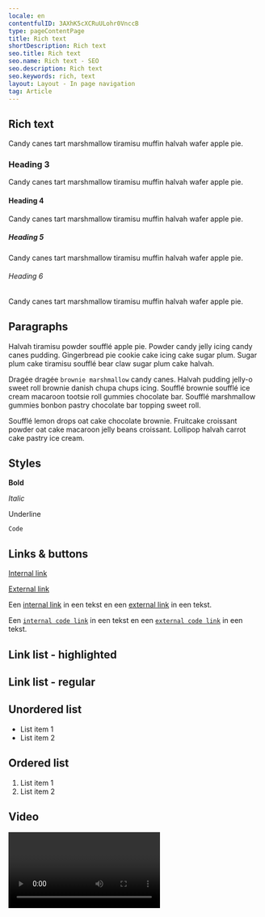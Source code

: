 ```yaml
---
locale: en
contentfulID: 3AXhK5cXCRuULohr0VnccB
type: pageContentPage
title: Rich text
shortDescription: Rich text
seo.title: Rich text
seo.name: Rich text - SEO
seo.description: Rich text
seo.keywords: rich, text
layout: Layout - In page navigation
tag: Article
---
```


## Rich text

Candy canes tart marshmallow tiramisu muffin halvah wafer apple pie.

### Heading 3

Candy canes tart marshmallow tiramisu muffin halvah wafer apple pie.

#### Heading 4

Candy canes tart marshmallow tiramisu muffin halvah wafer apple pie.

##### Heading 5

Candy canes tart marshmallow tiramisu muffin halvah wafer apple pie.

###### Heading 6

Candy canes tart marshmallow tiramisu muffin halvah wafer apple pie.

## Paragraphs

Halvah tiramisu powder soufflé apple pie. Powder candy jelly icing candy canes pudding. Gingerbread pie cookie cake icing cake sugar plum. Sugar plum cake tiramisu soufflé bear claw sugar plum cake halvah.

Dragée dragée `brownie marshmallow` candy canes. Halvah pudding jelly-o sweet roll brownie danish chupa chups icing. Soufflé brownie soufflé ice cream macaroon tootsie roll gummies chocolate bar. Soufflé marshmallow gummies bonbon pastry chocolate bar topping sweet roll.

Soufflé lemon drops oat cake chocolate brownie. Fruitcake croissant powder oat cake macaroon jelly beans croissant. Lollipop halvah carrot cake pastry ice cream.

## Styles

**Bold**

*Italic*

Underline

`Code`

## Links & buttons

[Internal link](https://appt.org/en/)

[External link](https://appt.nl/)

<CustomLink url="https://appt.org/en/" label="Primary button" appearance="primary button" />

<CustomLink url="https://appt.org/en/" label="Secondary button" appearance="secondary button" />

<CustomLink url="https://appt.nl/" label="Primary button extern" appearance="primary button" />

<CustomLink url="https://appt.nl/" label="Secondary button extern" appearance="secondary button" />

Een [internal link](https://appt.org/en/rich-text) in een tekst en een [external link](https://firebase.google.com/) in een tekst.

Een [`internal code link`](https://appt.org/en/rich-text) in een tekst en een [`external code link`](https://firebase.google.com/) in een tekst.

## Link list - highlighted

<LinkList title="List of docs" isHighlighted={true}>
  <LinkListItem url="https://appt.org/en/docs/android" title="Learn about Android accessibility" pageTitle="Android accessibility" shortDescription="Android has an accessibility layer that helps users to navigate their Android devices more easily. By integrating accessibility features, you can improve your app's usability, particularly for users with disabilities." icon="/img/light/Android.svg" iconAlt="Android logo (light)"/>
  <LinkListItem url="https://appt.org/en/docs/ios" title="Learn about iOS accessibility" pageTitle="iOS accessibility" shortDescription="iOS has built-in accessibility features, accessibility APIs, and developer tools which provide an extraordinary opportunity to deliver a superior mobile experience to every user, including those with disabilities." icon="/img/light/iOS.svg" iconAlt="iOS logo (light)"/>
  <LinkListItem url="https://appt.org/en/docs/flutter" title="Learn about Flutter accessibility" pageTitle="Flutter accessibility" shortDescription="Flutter is committed to supporting developers in making their apps more accessible. It has built-in support for accessibility features provided by the underlying operating system." icon="/img/light/flutter.svg" iconAlt="Flutter logo (light)"/>
  <LinkListItem url="https://appt.org/en/docs/react-native" title="Learn about React Native accessibility" pageTitle="React Native accessibility" shortDescription="React Native has accessibility APIs which let your app accommodate all users. You can integrate apps with assistive technologies like the screen readers VoiceOver and TalkBack." icon="/img/light/React Native.svg" iconAlt="React Native logo (light)"/>
  <LinkListItem url="https://appt.org/en/docs/xamarin" title="Learn about Xamarin accessibility" pageTitle="Xamarin accessibility" shortDescription="Xamarin has features to create apps which work well with accessibility features such as large type, high contrast, zoom in, screen reading, visual or haptic feedback cues, and alternative input methods." icon="/img/light/Xamarin.svg" iconAlt="Xamarin logo (light)"/>
</LinkList>

## Link list - regular

<LinkList title="Regular link list" isHighlighted={false}>
  <LinkListItem url="https://appt.org/en/" title="Mara Polak"/>
  <LinkListItem url="https://appt.org/en/" title="Johan Huijkman"/>
  <LinkListItem url="https://appt.nl/" title="Appt.nl"/>
</LinkList>

## Unordered list

- List item 1
- List item 2

## Ordered list

1. List item 1
2. List item 2

## Video

<Video youTubeId="20SHvU2PKsM" title="Accessibility" name="Accessibility"/>

## Image

<Image src="/img/light/appt-logo-light.svg" dark="/img/dark/appt-logo-dark.svg" alt="Logo Appt Light"/>

## Code sample

<CodeSample id="accessibility-label" locale="en"/>

## Two column blocks

<TwoColumnBlock>
  <LeftColumn>
    <ColumnRow>
      <Image src="/img/light/tomas-malik-7TA1EjtFCjc-unsplash.jpg" alt="4K test"/>
    </ColumnRow>
  </LeftColumn>
  <RightColumn>
    <ColumnRow>
      <TextBlock
        showBackgroundColor={true}>
        ## Cupcake ipsum
        
        Gummi bears danish marshmallow biscuit brownie dessert topping. Sugar plum gummi bears cupcake bear claw cotton candy lollipop gummi bears liquorice. Cheesecake macaroon cake dragée jelly beans.
        
        - Liquorice croissant
        - Biscuit dessert tootsie roll
        - Marshmallow tart bonbon cupcake sweet. 
      </TextBlock>
    </ColumnRow>
  </RightColumn>
</TwoColumnBlock>

<TwoColumnBlock>
  <LeftColumn>
    <ColumnRow>

    </ColumnRow>
  </LeftColumn>
  <RightColumn>
    <ColumnRow>

    </ColumnRow>
  </RightColumn>
</TwoColumnBlock>

<TwoColumnBlock>
  <LeftColumn>
    <ColumnRow>

    </ColumnRow>
  </LeftColumn>
  <RightColumn>
    <ColumnRow>

    </ColumnRow>
  </RightColumn>
</TwoColumnBlock>

<TwoColumnBlock>
  <LeftColumn>
    <ColumnRow>
      <LinkListItem url="https://appt.org/en/" title="Mara Polak"/>
      <LinkListItem url="https://appt.org/en/" title="Johan Huijkman"/>
      <LinkListItem url="https://appt.nl/" title="Appt.nl"/>
    </ColumnRow>
  </LeftColumn>
  <RightColumn>
    <ColumnRow>
      <Image src="/img/light/tomas-malik-7TA1EjtFCjc-unsplash.jpg" alt="4K test"/>
    </ColumnRow>
  </RightColumn>
</TwoColumnBlock>

<TwoColumnBlock>
  <LeftColumn>
    <ColumnRow>
<Video youTubeId="20SHvU2PKsM" title="Accessibility - no thumbnail" name="Accessibility - no thumbnail"/>
    </ColumnRow>
  </LeftColumn>
  <RightColumn>
    <ColumnRow>
      <TextBlock
        showBackgroundColor={true}>
        ## Cupcake ipsum
        
        Gummi bears danish marshmallow biscuit brownie dessert topping. Sugar plum gummi bears cupcake bear claw cotton candy lollipop gummi bears liquorice. Cheesecake macaroon cake dragée jelly beans.
        
        - Liquorice croissant
        - Biscuit dessert tootsie roll
        - Marshmallow tart bonbon cupcake sweet. 
      </TextBlock>
    </ColumnRow>
  </RightColumn>
</TwoColumnBlock>

<TwoColumnBlock>
  <LeftColumn>
    <ColumnRow>
      <TextBlock
        showBackgroundColor={false}>
        ## VoiceOver training
        
        In deze video kun je zien hoe je VoiceOver gebaren kunt oefenen met de Appt app.
        
        Download de app gratis op appt.nl/app 
      </TextBlock>
    </ColumnRow>
  </LeftColumn>
  <RightColumn>
    <ColumnRow>
<Video youTubeId="IcYl8qkClsc" title="VoiceOver training video" name="VoiceOver training video"/>
    </ColumnRow>
  </RightColumn>
</TwoColumnBlock>

<TwoColumnBlock>
  <LeftColumn>
    <ColumnRow>
      <Quote>
        quote="Do not make the mistake of treating accessibility solely as a technical issue. Every team member plays a role and has his or her own responsibility. Design and development should go hand in hand."
        name="Johan Huijkman"
        imageSrc="/img/light/Johan.jpeg"
        extraInfo="Accessibility engineer at tech agency Q42"
        alt="Johan"
        linkLabel="Johan Huijkman"
        url="https://appt.org/en/"
      </Quote>
    </ColumnRow>
  </LeftColumn>
  <RightColumn>
    <ColumnRow>
      <Quote>
        quote="Do not make the mistake of treating accessibility solely as a technical issue. Every team member plays a role and has his or her own responsibility. Design and development should go hand in hand."
        name="Johan Huijkman"
        imageSrc="/img/light/Johan.jpeg"
        extraInfo="Accessibility engineer at tech agency Q42"
        alt="Johan"
        linkLabel="Johan Huijkman"
        url="/en/"
      </Quote>
    </ColumnRow>
  </RightColumn>
</TwoColumnBlock>

## Quote block

<Quote>
  quote="Do not make the mistake of treating accessibility solely as a technical issue. Every team member plays a role and has his or her own responsibility. Design and development should go hand in hand."
  name="Johan Huijkman"
  imageSrc="/img/light/Johan.jpeg"
  extraInfo="Accessibility engineer at tech agency Q42"
  alt="Johan"
  linkLabel="Johan Huijkman"
  url="/en/"
</Quote>

## Percentage block - percentage

<PercentageBlock
  metrics={[
    { title: 'Dark mode', key: 'ios-preference_ui_style-dark', isPercentage: true }
  ]}
  linkLabel="Rich text"
  linkUrl="https://appt.org/en/rich-text">
  have turned on dark mode.
</PercentageBlock>

<TwoColumnBlock>
  <LeftColumn>
    <ColumnRow>
      <PercentageBlock
        metrics={[
          { title: 'Dark mode', key: 'ios-preference_ui_style-dark', isPercentage: true }
        ]}
        linkLabel="Rich text"
        linkUrl="https://appt.org/en/rich-text">
        have turned on dark mode.
      </PercentageBlock>
    </ColumnRow>
  </LeftColumn>
  <RightColumn>
    <ColumnRow>
      <PercentageBlock
        metrics={[
          { title: 'Dark mode', key: 'ios-preference_ui_style-dark', isPercentage: true }
        ]}
        linkLabel="Rich text"
        linkUrl="https://appt.org/en/rich-text">
        have turned on dark mode.
      </PercentageBlock>
    </ColumnRow>
  </RightColumn>
</TwoColumnBlock>

## Percentage block - bar chart

<PercentageBlock
  metrics={[
    { title: 'Twilight', key: 'ios-preference_daytime-twilight', isPercentage: true },
    { title: 'Day', key: 'ios-preference_daytime-day', isPercentage: true },
    { title: 'Night', key: 'ios-preference_daytime-night', isPercentage: true }
  ]}
  linkLabel="Docs"
  linkUrl="https://appt.org/en/docs">
  **The most commonly used accessibility feature is text size adjustment. The accessibility research looked at all phone settings and why people activate them.**

We have listed the results below, including an extrapolation to the entire Dutch population.
</PercentageBlock>

<TwoColumnBlock>
  <LeftColumn>
    <ColumnRow>
      <PercentageBlock
        metrics={[
          { title: 'Twilight', key: 'ios-preference_daytime-twilight', isPercentage: true },
          { title: 'Day', key: 'ios-preference_daytime-day', isPercentage: true },
          { title: 'Night', key: 'ios-preference_daytime-night', isPercentage: true }
        ]}
        linkLabel="Docs"
        linkUrl="https://appt.org/en/docs">
        **The most commonly used accessibility feature is text size adjustment. The accessibility research looked at all phone settings and why people activate them.**
      
      We have listed the results below, including an extrapolation to the entire Dutch population.
      </PercentageBlock>
    </ColumnRow>
  </LeftColumn>
  <RightColumn>
    <ColumnRow>
      <PercentageBlock
        metrics={[
          { title: 'Twilight', key: 'ios-preference_daytime-twilight', isPercentage: true },
          { title: 'Day', key: 'ios-preference_daytime-day', isPercentage: true },
          { title: 'Night', key: 'ios-preference_daytime-night', isPercentage: true }
        ]}
        linkLabel="Docs"
        linkUrl="https://appt.org/en/docs">
        **The most commonly used accessibility feature is text size adjustment. The accessibility research looked at all phone settings and why people activate them.**
      
      We have listed the results below, including an extrapolation to the entire Dutch population.
      </PercentageBlock>
    </ColumnRow>
  </RightColumn>
</TwoColumnBlock>